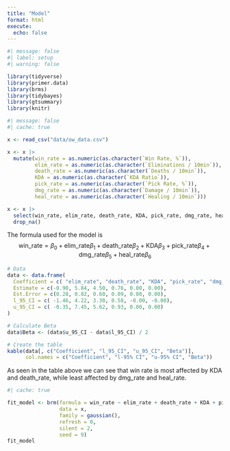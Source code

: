 ```yaml
---
title: "Model"
format: html
execute: 
  echo: false
---
```


```r
#| message: false
#| label: setup
#| warning: false

library(tidyverse)
library(primer.data)
library(brms)
library(tidybayes)
library(gtsummary)
library(knitr)
```


```r
#| message: false
#| cache: true

x <- read_csv("data/ow_data.csv")

x <- x |> 
  mutate(win_rate = as.numeric(as.character(`Win Rate, %`)), 
         elim_rate = as.numeric(as.character(`Eliminations / 10min`)), 
         death_rate = as.numeric(as.character(`Deaths / 10min`)),
         KDA = as.numeric(as.character(`KDA Ratio`)),
         pick_rate = as.numeric(as.character(`Pick Rate, %`)),
         dmg_rate = as.numeric(as.character(`Damage / 10min`)),
         heal_rate = as.numeric(as.character(`Healing / 10min`)))

x <- x |> 
  select(win_rate, elim_rate, death_rate, KDA, pick_rate, dmg_rate, heal_rate) |>
  drop_na()
```

The formula used for the model is 
$$ \text{win_rate} = \beta_0 + \text{elim_rate} \beta_1 + \text{death_rate} \beta_2 + \text{KDA} \beta_3 + \text{pick_rate} \beta_4 + \text{dmg_rate} \beta_5 + \text{heal_rate} \beta_6 $$


```r
# Data
data <- data.frame(
  Coefficient = c( "elim_rate", "death_rate", "KDA", "pick_rate", "dmg_rate", "heal_rate"),
  Estimate = c(-0.90, 5.84, 4.50, 0.76, 0.00, 0.00),
  Est.Error = c(0.28, 0.82, 0.60, 0.09, 0.00, 0.00),
  l_95_CI = c( -1.46, 4.22, 3.30, 0.58, -0.00, -0.00),
  u_95_CI = c( -0.35, 7.45, 5.62, 0.93, 0.00, 0.00)
)

# Calculate Beta
data$Beta <- (data$u_95_CI - data$l_95_CI) / 2

# Create the table
kable(data[, c("Coefficient", "l_95_CI", "u_95_CI", "Beta")],
      col.names = c("Coefficient", "l-95% CI", "u-95% CI", "Beta"))
```

As seen in the table above we can see that win rate is most affected by KDA and death_rate, while least affected by dmg_rate and heal_rate. 

```r
#| cache: true

fit_model <- brm(formula = win_rate ~ elim_rate + death_rate + KDA + pick_rate + dmg_rate + heal_rate,
                 data = x,
                 family = gaussian(),
                 refresh = 0,
                 silent = 2,
                 seed = 9)
fit_model
```


